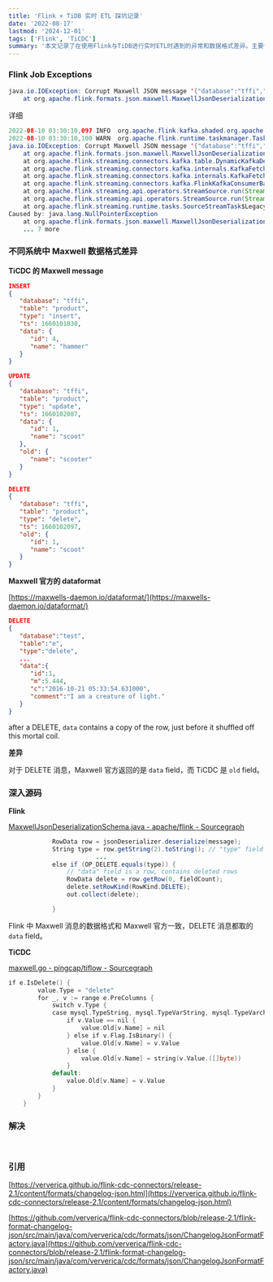 ```yaml
---
title: 'Flink × TiDB 实时 ETL 踩坑记录'
date: '2022-08-17'
lastmod: '2024-12-01'
tags: ['Flink', 'TiCDC']
summary: '本文记录了在使用Flink与TiDB进行实时ETL时遇到的异常和数据格式差异。主要讨论了Maxwell JSON消息的解析错误，特别是在DELETE消息中TiCDC与Maxwell官方数据格式的不同，指出TiCDC使用 old 字段而Maxwell使用 data 字段。提供了相关源码链接和解决方案的参考。'
---
```


### Flink Job Exceptions


```java
java.io.IOException: Corrupt Maxwell JSON message '{"database":"tffi","table":"product","type":"delete","ts":1660102097,"old":{"id":1,"name":"scoot"}}'.
	at org.apache.flink.formats.json.maxwell.MaxwellJsonDeserializationSchema.deserialize(MaxwellJsonDeserializationSchema.java:141)
```

详细


```java
2022-08-10 03:30:10,097 INFO  org.apache.flink.kafka.shaded.org.apache.kafka.clients.Metadata [] - [Consumer clientId=consumer-300, groupId=null] Cluster ID: pku7rMr1RxecrRDqbt9lGA
2022-08-10 03:30:10,100 WARN  org.apache.flink.runtime.taskmanager.Task                    [] - Source: TableSourceScan(table=[[default_catalog, default_database, product]], fields=[id, name]) -> DropUpdateBefore -> Sink: Sink(table=[default_catalog.default_database.sink_product], fields=[id, name]) (1/1)#107 (c2c2ed5aa949a7a7832b2f80fb35ae4f) switched from RUNNING to FAILED.
java.io.IOException: Corrupt Maxwell JSON message '{"database":"tffi","table":"product","type":"delete","ts":1660102097,"old":{"id":1,"name":"scoot"}}'.
	at org.apache.flink.formats.json.maxwell.MaxwellJsonDeserializationSchema.deserialize(MaxwellJsonDeserializationSchema.java:141) ~[flink-json-1.12.2.jar:1.12.2]
	at org.apache.flink.streaming.connectors.kafka.table.DynamicKafkaDeserializationSchema.deserialize(DynamicKafkaDeserializationSchema.java:113) ~[flink-sql-connector-kafka_2.11-1.12.2%20(1).jar:1.12.2]
	at org.apache.flink.streaming.connectors.kafka.internals.KafkaFetcher.partitionConsumerRecordsHandler(KafkaFetcher.java:179) ~[flink-sql-connector-kafka_2.11-1.12.2%20(1).jar:1.12.2]
	at org.apache.flink.streaming.connectors.kafka.internals.KafkaFetcher.runFetchLoop(KafkaFetcher.java:142) ~[flink-sql-connector-kafka_2.11-1.12.2%20(1).jar:1.12.2]
	at org.apache.flink.streaming.connectors.kafka.FlinkKafkaConsumerBase.run(FlinkKafkaConsumerBase.java:826) ~[flink-sql-connector-kafka_2.11-1.12.2%20(1).jar:1.12.2]
	at org.apache.flink.streaming.api.operators.StreamSource.run(StreamSource.java:110) ~[flink-dist_2.11-1.12.2.jar:1.12.2]
	at org.apache.flink.streaming.api.operators.StreamSource.run(StreamSource.java:66) ~[flink-dist_2.11-1.12.2.jar:1.12.2]
	at org.apache.flink.streaming.runtime.tasks.SourceStreamTask$LegacySourceFunctionThread.run(SourceStreamTask.java:263) ~[flink-dist_2.11-1.12.2.jar:1.12.2]
Caused by: java.lang.NullPointerException
	at org.apache.flink.formats.json.maxwell.MaxwellJsonDeserializationSchema.deserialize(MaxwellJsonDeserializationSchema.java:126) ~[flink-json-1.12.2.jar:1.12.2]
	... 7 more
```

### 不同系统中 Maxwell 数据格式差异

**TiCDC 的 Maxwell message**


```json
INSERT
{
   "database": "tffi",
   "table": "product",
   "type": "insert",
   "ts": 1660101830,
   "data": {
      "id": 4,
      "name": "hammer"
   }
}

UPDATE
{
   "database": "tffi",
   "table": "product",
   "type": "update",
   "ts": 1660102087,
   "data": {
      "id": 1,
      "name": "scoot"
   },
   "old": {
      "name": "scooter"
   }
}

DELETE
{
   "database": "tffi",
   "table": "product",
   "type": "delete",
   "ts": 1660102097,
   "old": {
      "id": 1,
      "name": "scoot"
   }
}
```

**Maxwell 官方的 dataformat**

[https://maxwells-daemon.io/dataformat/](https://maxwells-daemon.io/dataformat/)


```json
DELETE
{
   "database":"test",
   "table":"e",
   "type":"delete",
   ...
   "data":{
      "id":1,
      "m":5.444,
      "c":"2016-10-21 05:33:54.631000",
      "comment":"I am a creature of light."
   }
}

```

after a DELETE, `data` contains a copy of the row, just before it shuffled off this mortal coil.

**差异**

对于 DELETE 消息，Maxwell 官方返回的是 `data` field，而 TiCDC 是 `old` field。

### 深入源码

**Flink**

[MaxwellJsonDeserializationSchema.java - apache/flink - Sourcegraph](https://sourcegraph.com/github.com/apache/flink@release-1.12/-/blob/flink-formats/flink-json/src/main/java/org/apache/flink/formats/json/maxwell/MaxwellJsonDeserializationSchema.java)


```java
            RowData row = jsonDeserializer.deserialize(message);
            String type = row.getString(2).toString(); // "type" field
						...
            else if (OP_DELETE.equals(type)) {
                // "data" field is a row, contains deleted rows
                RowData delete = row.getRow(0, fieldCount);
                delete.setRowKind(RowKind.DELETE);
                out.collect(delete);

            }
```

Flink 中 Maxwell 消息的数据格式和 Maxwell 官方一致，DELETE 消息都取的 `data` field。

**TiCDC**

[maxwell.go - pingcap/tiflow - Sourcegraph](https://sourcegraph.com/github.com/pingcap/tiflow@release-5.1/-/blob/cdc/sink/codec/maxwell.go?L4=)


```go
if e.IsDelete() {
		value.Type = "delete"
		for _, v := range e.PreColumns {
			switch v.Type {
			case mysql.TypeString, mysql.TypeVarString, mysql.TypeVarchar, mysql.TypeTinyBlob, mysql.TypeMediumBlob, mysql.TypeLongBlob, mysql.TypeBlob:
				if v.Value == nil {
					value.Old[v.Name] = nil
				} else if v.Flag.IsBinary() {
					value.Old[v.Name] = v.Value
				} else {
					value.Old[v.Name] = string(v.Value.([]byte))
				}
			default:
				value.Old[v.Name] = v.Value
			}
		}
	}
```

### **解决**

[//]: # (link_preview is not supported)

<br/>

### 引用

[https://ververica.github.io/flink-cdc-connectors/release-2.1/content/formats/changelog-json.html](https://ververica.github.io/flink-cdc-connectors/release-2.1/content/formats/changelog-json.html)

[https://github.com/ververica/flink-cdc-connectors/blob/release-2.1/flink-format-changelog-json/src/main/java/com/ververica/cdc/formats/json/ChangelogJsonFormatFactory.java](https://github.com/ververica/flink-cdc-connectors/blob/release-2.1/flink-format-changelog-json/src/main/java/com/ververica/cdc/formats/json/ChangelogJsonFormatFactory.java)

<br/>

<br/>

